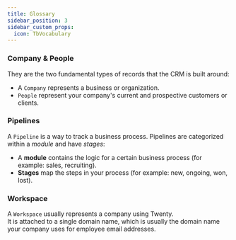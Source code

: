 ```yaml
---
title: Glossary
sidebar_position: 3
sidebar_custom_props:
  icon: TbVocabulary
---
```


### Company & People
They are the two fundamental types of records that the CRM is built around:
- A `Company` represents a business or organization.
- `People` represent your company's current and prospective customers or clients.

### Pipelines
A `Pipeline` is a way to track a business process. Pipelines are categorized within a *module* and have *stages*:
- A **module** contains the logic for a certain business process (for example: sales, recruiting).
- **Stages** map the steps in your process (for example: new, ongoing, won, lost).

### Workspace
A `Workspace` usually represents a company using Twenty.  
It is attached to a single domain name, which is usually the domain name your company uses for employee email addresses.
